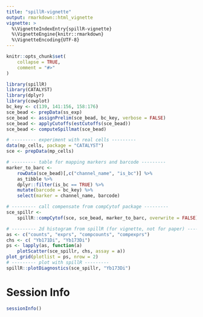 ```yaml
---
title: "spillR-vignette"
output: rmarkdown::html_vignette
vignette: >
  %\VignetteIndexEntry{spillR-vignette}
  %\VignetteEngine{knitr::rmarkdown}
  %\VignetteEncoding{UTF-8}
---
```


```r
knitr::opts_chunk$set(
    collapse = TRUE,
    comment = "#>"
)
```

```r
library(spillR)
library(CATALYST)
library(dplyr)
library(cowplot)
bc_key <- c(139, 141:156, 158:176)
sce_bead <- prepData(ss_exp)
sce_bead <- assignPrelim(sce_bead, bc_key, verbose = FALSE)
sce_bead <- applyCutoffs(estCutoffs(sce_bead))
sce_bead <- computeSpillmat(sce_bead)

# --------- experiment with real cells ---------
data(mp_cells, package = "CATALYST")
sce <- prepData(mp_cells)

# --------- table for mapping markers and barcode ---------
marker_to_barc <- 
    rowData(sce_bead)[,c("channel_name", "is_bc")] %>%
    as_tibble %>%
    dplyr::filter(is_bc == TRUE) %>%
    mutate(barcode = bc_key) %>%
    select(marker = channel_name, barcode)

# --------- call compensate from compCytof package ---------
sce_spillr <- 
    spillR::compCytof(sce, sce_bead, marker_to_barc, overwrite = FALSE)

# --------- 2d histogram from spillR (for vignette, not for paper) -------
as <- c("counts", "exprs", "compcounts", "compexprs")
chs <- c( "Yb171Di", "Yb173Di")
ps <- lapply(as, function(a) 
    plotScatter(sce_spillr, chs, assay = a))
plot_grid(plotlist = ps, nrow = 2)
# --------- plot with spillR ---------
spillR::plotDiagnostics(sce_spillr, "Yb173Di")

```
# Session Info {.unnumbered}

```r
sessionInfo()
```
